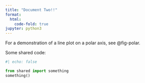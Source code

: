 ```yaml
---
title: "Document Two!!"
format:
  html:
    code-fold: true
jupyter: python3
---
```


For a demonstration of a line plot on a polar axis, see @fig-polar.

Some shared code:
```python
#| echo: false

from shared import something
something()
```
